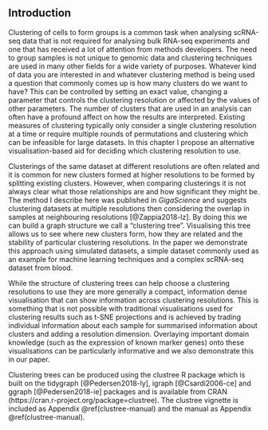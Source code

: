 ## Introduction

Clustering of cells to form groups is a common task when analysing scRNA-seq
data that is not required for analysing bulk RNA-seq experiments and one that
has received a lot of attention from methods developers. The need to group
samples is not unique to genomic data and clustering techniques are used in
many other fields for a wide variety of purposes. Whatever kind of data you are
interested in and whatever clustering method is being used a question that
commonly comes up is how many clusters do we want to have? This can be
controlled by setting an exact value, changing a parameter that controls the
clustering resolution or affected by the values of other parameters. The number
of clusters that are used in an analysis can often have a profound affect on
how the results are interpreted. Existing measures of clustering typically only
consider a single clustering resolution at a time or require multiple rounds of
permutations and clustering which can be infeasible for large datasets. In this
chapter I propose an alternative visualisation-based aid for deciding which
clustering resolution to use.

Clusterings of the same dataset at different resolutions are often related and
it is common for new clusters formed at higher resolutions to be formed by
splitting existing clusters. However, when comparing clusterings it is not
always clear what those relationships are and how significant they might be.
The method I describe here was published in _GigaScience_ and suggests
clustering datasets at multiple resolutions then considering the overlap in
samples at neighbouring resolutions [@Zappia2018-lz]. By doing this we can
build a graph structure we call a "clustering tree". Visualising this tree
allows us to see where new clusters form, how they are related and the
stability of particular clustering resolutions. In the paper we demonstrate
this approach using simulated datasets, a simple dataset commonly used as an
example for machine learning techniques and a complex scRNA-seq dataset from
blood.

While the structure of clustering trees can help choose a clustering
resolutions to use they are more generally a compact, information dense
visualisation that can show information across clustering resolutions. This is
something that is not possible with traditional visualisations used for
clustering results such as t-SNE projections and is achieved by trading
individual information about each sample for summarised information about
clusters and adding a resolution dimension. Overlaying important domain
knowledge (such as the expression of known marker genes) onto these
visualisations can be particularly informative and we also demonstrate this in
our paper.

Clustering trees can be produced using the clustree R package which is built on
the tidygraph [@Pedersen2018-ly], igraph [@Csardi2006-ce] and ggraph
[@Pedersen2018-ie] packages and is available from CRAN
(https://cran.r-project.org/package=clustree). The clustree vignette is
included as Appendix \@ref(clustree-manual) and the manual as Appendix
\@ref(clustree-manual).
